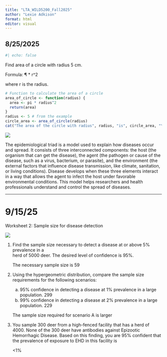 ---
title: "LTA_WILD5200_Fall2025"
author: "Lexie Adkison"
format: html
editor: visual
---

## 8/25/2025

```{r}
#| echo: false

```

Find area of a circle with radius 5 cm.

Formula: ¶ \* r\^2

where r is the radius.

```{r}
# Function to calculate the area of a circle
area_of_circle <- function(radius) {
  area <- pi * radius^2
  return(area)
}
radius <- 5 # from the example
circle_area <- area_of_circle(radius)
cat("The area of the circle with radius", radius, "is", circle_area, "\n")
```

![](images/clipboard-1648683583.png)

The epidemiological triad is a model used to explain how diseases occur and spread. It consists of three interconnected components: the host (the organism that can get the disease), the agent (the pathogen or cause of the disease, such as a virus, bacterium, or parasite), and the environment (the external factors that influence disease transmission, like climate, sanitation, or living conditions). Disease develops when these three elements interact in a way that allows the agent to infect the host under favorable environmental conditions. This model helps researchers and health professionals understand and control the spread of diseases.

------------------------------------------------------------------------

# **9/15/25**

Worksheet 2: Sample size for disease detection

![](images/clipboard-1408093617.png)

1.  Find the sample size necessary to detect a disease at or above 5% prevalence in a\
    herd of 5000 deer. The desired level of confidence is 95%.

    The necessary sample size is 59

2.  Using the hypergeometric distribution, compare the sample size requirements for the following scenarios:\

    a)  95% confidence in detecting a disease at 1% prevalence in a large population. 299\
    b)  99% confidence in detecting a disease at 2% prevalence in a large population. 229

    The sample size required for scenario A is larger

3.  You sample 300 deer from a high-fenced facility that has a herd of 4000. None of the 300 deer have antibodies against Epizootic Hemorrhagic Disease. Based on this finding, you are 95% confident that the prevalence of exposure to EHD in this facility is

    \<1%
